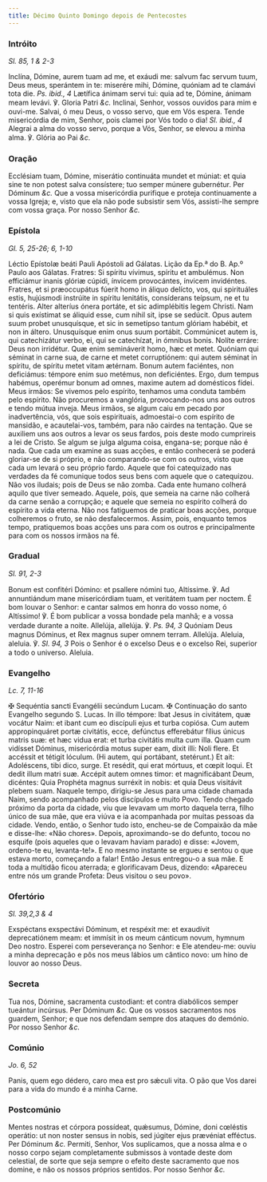 ```yaml
---
title: Décimo Quinto Domingo depois de Pentecostes
---
```


### Intróito

_Sl. 85, 1 & 2-3_

<div class="grid grid-cols-2 gap-5">
  <span class="text-justify">
    Inclína, Dómine, aurem tuam ad me, et exáudi me: salvum fac servum tuum,
    Deus meus, sperántem in te: miserére mihi, Dómine, quóniam ad te clamávi
    tota die. <em>Ps. ibid., 4</em> Lætífica ánimam servi tui: quia ad te,
    Dómine, ánimam meam levávi. ℣. Gloria Patri <em>&c.</em>
  </span>
  <span class="text-justify">
    Inclinai, Senhor, vossos ouvidos para mim e ouvi-me. Salvai, ó meu Deus, o
    vosso servo, que em Vós espera. Tende misericórdia de mim, Senhor, pois
    clamei por Vós todo o dia! <em>Sl. ibid., 4</em> Alegrai a alma do vosso
    servo, porque a Vós, Senhor, se elevou a minha alma. ℣. Glória ao Pai
    <em>&c.</em>
  </span>
</div>

### Oração

<div class="grid grid-cols-2 gap-5">
  <span class="text-justify">
    Ecclésiam tuam, Dómine, miserátio continuáta mundet et múniat: et quia sine
    te non potest salva consístere; tuo semper múnere gubernétur. Per Dóminum
    <em>&c.</em>
  </span>
  <span class="text-justify">
    Que a vossa misericórdia purifique e proteja continuamente a vossa Igreja;
    e, visto que ela não pode subsistir sem Vós, assisti-lhe sempre com vossa
    graça. Por nosso Senhor <em>&c.</em>
  </span>
</div>

### Epístola

_Gl. 5, 25-26; 6, 1-10_

<div class="grid grid-cols-2 gap-5">
  <span class="text-justify">
    Léctio Epístolæ beáti Pauli Apóstoli ad Gálatas.
  </span>
  <span class="text-justify">Lição da Ep.ª do B. Ap.º Paulo aos Gálatas.</span>
  <span class="text-justify">
    Fratres: Si spíritu vívimus, spíritu et ambulémus. Non efficiámur inanis
    glóriæ cúpidi, ínvicem provocántes, ínvicem invidéntes. Fratres, et si
    præoccupátus fúerit homo in áliquo delícto, vos, qui spirituáles estis,
    hujúsmodi instrúite in spíritu lenitátis, consíderans teípsum, ne et tu
    tentéris. Alter alteríus ónera portáte, et sic adimplébitis legem Christi.
    Nam si quis exístimat se áliquid esse, cum nihil sit, ipse se sedúcit. Opus
    autem suum probet unusquísque, et sic in semetípso tantum glóriam habébit,
    et non in áltero. Unusquísque enim onus suum portábit. Commúnicet autem is,
    qui catechizátur verbo, ei, qui se catechízat, in ómnibus bonis. Nolíte
    erráre: Deus non irridétur. Quæ enim semináverit homo, hæc et metet. Quóniam
    qui séminat in carne sua, de carne et metet corruptiónem: qui autem séminat
    in spíritu, de spíritu metet vitam ætérnam. Bonum autem faciéntes, non
    deficiámus: témpore enim suo metémus, non deficiéntes. Ergo, dum tempus
    habémus, operémur bonum ad omnes, maxime autem ad domésticos fídei.
  </span>
  <span class="text-justify">
    Meus irmãos: Se vivemos pelo espírito, tenhamos uma conduta também pelo
    espírito. Não procuremos a vanglória, provocando-nos uns aos outros e tendo
    mútua inveja. Meus irmãos, se algum caiu em pecado por inadvertência, vós,
    que sois espirituais, admoestai-o com espírito de mansidão, e acautelai-vos,
    também, para não cairdes na tentação. Que se auxiliem uns aos outros a levar
    os seus fardos, pois deste modo cumprireis a lei de Cristo. Se algum se
    julga alguma coisa, engana-se; porque não é nada. Que cada um examine as
    suas acções, e então conhecerá se poderá gloriar-se de si próprio, e não
    comparando-se com os outros, visto que cada um levará o seu próprio fardo.
    Aquele que foi catequizado nas verdades da fé comunique todos seus bens com
    aquele que o catequizou. Não vos iludais; pois de Deus se não zomba. Cada
    ente humano colherá aquilo que tiver semeado. Aquele, pois, que semeia na
    carne não colherá da carne senão a corrupção; e aquele que semeia no
    espírito colherá do espírito a vida eterna. Não nos fatiguemos de praticar
    boas acções, porque colheremos o fruto, se não desfalecermos. Assim, pois,
    enquanto temos tempo, pratiquemos boas acções uns para com os outros e
    principalmente para com os nossos irmãos na fé.
  </span>
</div>

### Gradual

_Sl. 91, 2-3_

<div class="grid grid-cols-2 gap-5">
  <span class="text-justify">
    Bonum est confitéri Dómino: et psallere nómini tuo, Altíssime. ℣. Ad
    annuntiándum mane misericórdiam tuam, et veritátem tuam per noctem.
  </span>
  <span class="text-justify">
    É bom louvar o Senhor: e cantar salmos em honra do vosso nome, ó Altíssimo!
    ℣. É bom publicar a vossa bondade pela manhã; e a vossa verdade durante a
    noite.
  </span>
  <span class="text-justify">
    Allelúja, allelúja. ℣. <em>Ps. 94, 3</em> Quóniam Deus magnus Dóminus, et
    Rex magnus super omnem terram. Allelúja.
  </span>
  <span class="text-justify">
    Aleluia, aleluia. ℣. <em>Sl. 94, 3</em> Pois o Senhor é o excelso Deus e o
    excelso Rei, superior a todo o universo. Aleluia.
  </span>
</div>

### Evangelho

_Lc. 7, 11-16_

<div class="grid grid-cols-2 gap-5">
  <span class="text-justify">
    <span class="text-red-500">&#10016;</span> Sequéntia sancti Evangélii
    secúndum Lucam.
  </span>
  <span class="text-justify">
    <span class="text-red-500">&#10016;</span> Continuação do santo Evangelho
    segundo S. Lucas.
  </span>
  <span class="text-justify">
    In illo témpore: Ibat Jesus in civitátem, quæ vocátur Naim: et ibant cum eo
    discípuli ejus et turba copiósa. Cum autem appropinquáret portæ civitátis,
    ecce, defúnctus efferebátur fílius únicus matris suæ: et hæc vidua erat: et
    turba civitátis multa cum illa. Quam cum vidísset Dóminus, misericórdia
    motus super eam, dixit illi: Noli flere. Et accéssit et tétigit lóculum. (Hi
    autem, qui portábant, stetérunt.) Et ait: Adoléscens, tibi dico, surge. Et
    resédit, qui erat mórtuus, et cœpit loqui. Et dedit illum matri suæ. Accépit
    autem omnes timor: et magnificábant Deum, dicéntes: Quia Prophéta magnus
    surréxit in nobis: et quia Deus visitávit plebem suam.
  </span>
  <span class="text-justify">
    Naquele tempo, dirigiu-se Jesus para uma cidade chamada Naim, sendo
    acompanhado pelos discípulos e muito Povo. Tendo chegado próximo da porta da
    cidade, viu que levavam um morto daquela terra, filho único de sua mãe, que
    era viúva e ia acompanhada por muitas pessoas da cidade. Vendo, então, o
    Senhor tudo isto, encheu-se de Compaixão da mãe e disse-lhe: «Não chores».
    Depois, aproximando-se do defunto, tocou no esquife (pois aqueles que o
    levavam haviam parado) e disse: «Jovem, ordeno-te eu, levanta-te!». E no
    mesmo instante se ergueu e sentou o que estava morto, começando a falar!
    Então Jesus entregou-o a sua mãe. E toda a multidão ficou aterrada; e
    glorificavam Deus, dizendo: «Apareceu entre nós um grande Profeta: Deus
    visitou o seu povo».
  </span>
</div>

### Ofertório

_Sl. 39,2,3 & 4_

<div class="grid grid-cols-2 gap-5">
  <span class="text-justify">
    Exspéctans exspectávi Dóminum, et respéxit me: et exaudívit deprecatiónem
    meam: et immísit in os meum cánticum novum, hymnum Deo nostro.
  </span>
  <span class="text-justify">
    Esperei com perseverança no Senhor: e Ele atendeu-me: ouviu a minha
    deprecação e pôs nos meus lábios um cântico novo: um hino de louvor ao nosso
    Deus.
  </span>
</div>

### Secreta

<div class="grid grid-cols-2 gap-5">
  <span class="text-justify">
    Tua nos, Dómine, sacramenta custodiant: et contra diabólicos semper tueántur
    incúrsus. Per Dóminum <em>&c.</em>
  </span>
  <span class="text-justify">
    Que os vossos sacramentos nos guardem, Senhor; e que nos defendam sempre dos
    ataques do demónio. Por nosso Senhor <em>&c.</em>
  </span>
</div>

### Comúnio

_Jo. 6, 52_

<div class="grid grid-cols-2 gap-5">
  <span class="text-justify">
    Panis, quem ego dédero, caro mea est pro sǽculi vita.
  </span>
  <span class="text-justify">
    O pão que Vos darei para a vida do mundo é a minha Carne.
  </span>
</div>

### Postcomúnio

<div class="grid grid-cols-2 gap-5">
  <span class="text-justify">
    Mentes nostras et córpora possídeat, quǽsumus, Dómine, doni cœléstis
    operátio: ut non noster sensus in nobis, sed júgiter ejus prævéniat
    efféctus. Per Dóminum <em>&c.</em>
  </span>
  <span class="text-justify">
    Permiti, Senhor, Vos suplicamos, que a nossa alma e o nosso corpo sejam
    completamente submissos à vontade deste dom celestial, de sorte que seja
    sempre o efeito deste sacramento que nos domine, e não os nossos próprios
    sentidos. Por nosso Senhor <em>&c.</em>
  </span>
</div>
